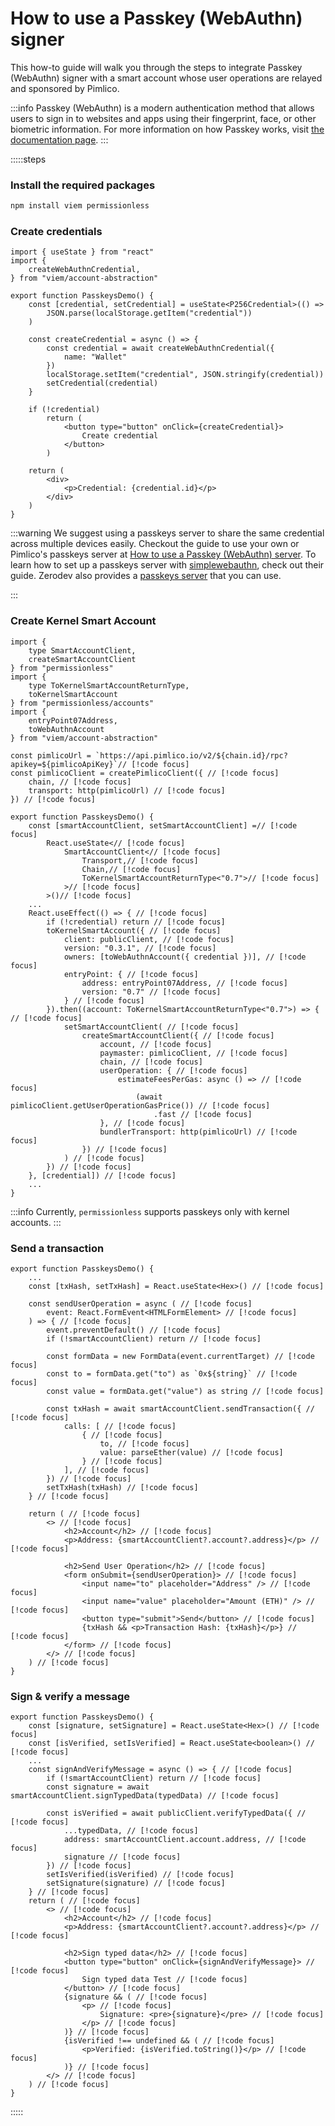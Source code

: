 
<VersionWarning version="0.2" />

# How to use a Passkey (WebAuthn) signer

This how-to guide will walk you through the steps to integrate Passkey (WebAuthn) signer with a smart account whose user operations are relayed and sponsored by Pimlico.

:::info
Passkey (WebAuthn) is a modern authentication method that allows users to sign in to websites and apps using their fingerprint, face, or other biometric information. For more information on how Passkey works, visit [the documentation page](https://developer.mozilla.org/en-US/docs/Web/API/Web_Authentication_API).
:::

:::::steps

### Install the required packages

```bash
npm install viem permissionless
```

### Create credentials

```tsx
import { useState } from "react"
import {
    createWebAuthnCredential,
} from "viem/account-abstraction"

export function PasskeysDemo() {
    const [credential, setCredential] = useState<P256Credential>(() =>
        JSON.parse(localStorage.getItem("credential"))
    )

    const createCredential = async () => {
        const credential = await createWebAuthnCredential({
            name: "Wallet"
        })
        localStorage.setItem("credential", JSON.stringify(credential))
        setCredential(credential)
    }

    if (!credential)
        return (
            <button type="button" onClick={createCredential}>
                Create credential
            </button>
        )

    return (
        <div>
            <p>Credential: {credential.id}</p>
        </div>
    )
}
```

:::warning
We suggest using a passkeys server to share the same credential across multiple devices easily.
Checkout the guide to use your own or Pimlico's passkeys server at [How to use a Passkey (WebAuthn) server](https://docs.pimlico.io/docs/sdk/advanced/passkeys).
To learn how to set up a passkeys server with [simplewebauthn](https://simplewebauthn.dev/docs/packages/server), check out their guide.
Zerodev also provides a [passkeys server](https://docs.zerodev.app/sdk/advanced/passkeys#setting-up-passkey-server) that you can use.

:::

### Create Kernel Smart Account

```tsx
import {
    type SmartAccountClient,
    createSmartAccountClient
} from "permissionless"
import {
    type ToKernelSmartAccountReturnType,
    toKernelSmartAccount
} from "permissionless/accounts"
import {
    entryPoint07Address,
    toWebAuthnAccount
} from "viem/account-abstraction"

const pimlicoUrl = `https://api.pimlico.io/v2/${chain.id}/rpc?apikey=${pimlicoApiKey}`// [!code focus]
const pimlicoClient = createPimlicoClient({ // [!code focus]
    chain, // [!code focus]
    transport: http(pimlicoUrl) // [!code focus]
}) // [!code focus]

export function PasskeysDemo() {
    const [smartAccountClient, setSmartAccountClient] =// [!code focus]
        React.useState<// [!code focus]
            SmartAccountClient<// [!code focus]
                Transport,// [!code focus]
                Chain,// [!code focus]
                ToKernelSmartAccountReturnType<"0.7">// [!code focus]
            >// [!code focus]
        >()// [!code focus]
    ...
    React.useEffect(() => { // [!code focus]
        if (!credential) return // [!code focus]
        toKernelSmartAccount({ // [!code focus]
            client: publicClient, // [!code focus]
            version: "0.3.1", // [!code focus]
            owners: [toWebAuthnAccount({ credential })], // [!code focus]
            entryPoint: { // [!code focus]
                address: entryPoint07Address, // [!code focus]
                version: "0.7" // [!code focus]
            } // [!code focus]
        }).then((account: ToKernelSmartAccountReturnType<"0.7">) => { // [!code focus]
            setSmartAccountClient( // [!code focus]
                createSmartAccountClient({ // [!code focus]
                    account, // [!code focus]
                    paymaster: pimlicoClient, // [!code focus]
                    chain, // [!code focus]
                    userOperation: { // [!code focus]
                        estimateFeesPerGas: async () => // [!code focus]
                            (await pimlicoClient.getUserOperationGasPrice()) // [!code focus]
                                .fast // [!code focus]
                    }, // [!code focus]
                    bundlerTransport: http(pimlicoUrl) // [!code focus]
                }) // [!code focus]
            ) // [!code focus]
        }) // [!code focus]
    }, [credential]) // [!code focus]
    ...
}
```

:::info
Currently, `permissionless` supports passkeys only with kernel accounts.
:::

### Send a transaction

```tsx
export function PasskeysDemo() {
    ...
    const [txHash, setTxHash] = React.useState<Hex>() // [!code focus]

    const sendUserOperation = async ( // [!code focus]
        event: React.FormEvent<HTMLFormElement> // [!code focus]
    ) => { // [!code focus]
        event.preventDefault() // [!code focus]
        if (!smartAccountClient) return // [!code focus]

        const formData = new FormData(event.currentTarget) // [!code focus]
        const to = formData.get("to") as `0x${string}` // [!code focus]
        const value = formData.get("value") as string // [!code focus]

        const txHash = await smartAccountClient.sendTransaction({ // [!code focus]
            calls: [ // [!code focus]
                { // [!code focus]
                    to, // [!code focus]
                    value: parseEther(value) // [!code focus]
                } // [!code focus]
            ], // [!code focus]
        }) // [!code focus]
        setTxHash(txHash) // [!code focus]
    } // [!code focus]

    return ( // [!code focus]
        <> // [!code focus]
            <h2>Account</h2> // [!code focus]
            <p>Address: {smartAccountClient?.account?.address}</p> // [!code focus]

            <h2>Send User Operation</h2> // [!code focus]
            <form onSubmit={sendUserOperation}> // [!code focus]
                <input name="to" placeholder="Address" /> // [!code focus]
                <input name="value" placeholder="Amount (ETH)" /> // [!code focus]
                <button type="submit">Send</button> // [!code focus]
                {txHash && <p>Transaction Hash: {txHash}</p>} // [!code focus]
            </form> // [!code focus]
        </> // [!code focus]
    ) // [!code focus]
}
```

### Sign & verify a message

```tsx
export function PasskeysDemo() {
    const [signature, setSignature] = React.useState<Hex>() // [!code focus]
    const [isVerified, setIsVerified] = React.useState<boolean>() // [!code focus]
    ...
    const signAndVerifyMessage = async () => { // [!code focus]
        if (!smartAccountClient) return // [!code focus]
        const signature = await smartAccountClient.signTypedData(typedData) // [!code focus]

        const isVerified = await publicClient.verifyTypedData({ // [!code focus]
            ...typedData, // [!code focus]
            address: smartAccountClient.account.address, // [!code focus]
            signature // [!code focus]
        }) // [!code focus]
        setIsVerified(isVerified) // [!code focus]
        setSignature(signature) // [!code focus]
    } // [!code focus]
    return ( // [!code focus]
        <> // [!code focus]
            <h2>Account</h2> // [!code focus]
            <p>Address: {smartAccountClient?.account?.address}</p> // [!code focus]

            <h2>Sign typed data</h2> // [!code focus]
            <button type="button" onClick={signAndVerifyMessage}> // [!code focus]
                Sign typed data Test // [!code focus]
            </button> // [!code focus]
            {signature && ( // [!code focus]
                <p> // [!code focus]
                    Signature: <pre>{signature}</pre> // [!code focus]
                </p> // [!code focus]
            )} // [!code focus]
            {isVerified !== undefined && ( // [!code focus]
                <p>Verified: {isVerified.toString()}</p> // [!code focus]
            )} // [!code focus]
        </> // [!code focus]
    ) // [!code focus]
}
``` 

:::::